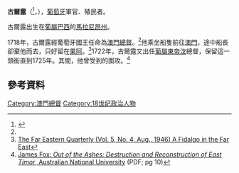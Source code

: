 '''古爾露'''（{{lang-pt|António de Albuquerque Coelho}}<ref name="macaudata-690">{{Cite web |url=http://www.macaudata.com/macaubook/encyclopedia/documents/690.htm |title=澳門百科全書 附件三:人名錄 |access-date=2015-12-28 |archive-url=https://web.archive.org/web/20160105174841/http://www.macaudata.com/macaubook/encyclopedia/documents/690.htm |archive-date=2016-01-05 |dead-url=yes }}</ref>，{{bd|1682年||1745年||}}），[[葡萄牙|葡萄牙]]軍官、殖民者。

古爾露出生在[[葡屬巴西|葡屬巴西]]的[[馬拉尼昂州|馬拉尼昂州]]。

1718年，古爾露經葡萄牙國王任命為[[澳門總督|澳門總督]]。<ref name="macaudata-690"/>他乘坐船隻前往[[澳門|澳門]]，途中船長卻棄他而去，只好留在[[果阿|果阿]]。<ref>[http://www.jstor.org/discover/10.2307/2049788?uid=3739560&uid=2129&uid=2&uid=70&uid=4&uid=3739256&sid=21104575921083     The Far Eastern Quarterly (Vol. 5, No. 4, Aug., 1946) A Fidalgo in the Far East]</ref>1722年，古爾露又出任[[葡屬東帝汶|葡屬東帝汶]]總督，保留這一頭銜直到1725年。其間，他曾受到{{link-en|Topasses|Topasses}}的圍攻。<ref>[http://epress.anu.edu.au/oota/c1.pdf James Fox: ''Out of the Ashes: Destruction and Reconstruction of East Timor'', Australian National University] {{Wayback|url=http://epress.anu.edu.au/oota/c1.pdf |date=20090923111012 }} (PDF; pg 10)</ref>

== 參考資料 ==
{{Reflist}}

{{start box}}
{{s-before| [[馬玉|馬玉]] }}
{{s-title|{{MAC-1707}}[[澳門總督|總督]]|1718年 — 1719年}}
{{s-after|[[文彌壬|文彌壬]]}}
{{end box}}
{{澳門總督}}
{{Authority control}}
{{葡萄牙小作品}}

[[Category:澳門總督|Category:澳門總督]]
[[Category:18世纪政治人物|Category:18世纪政治人物]]